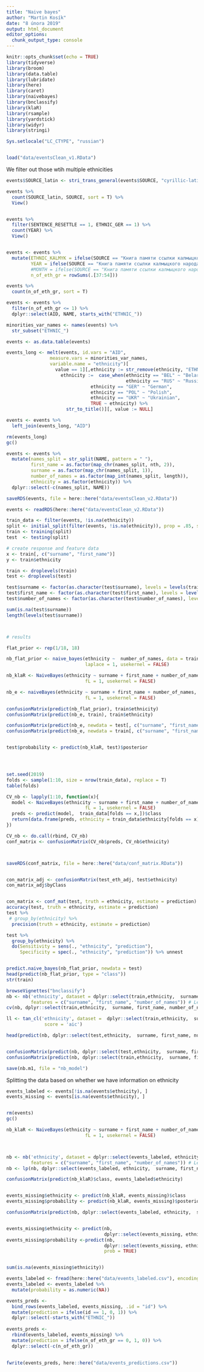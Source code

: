 ```yaml
---
title: "Naive bayes"
author: "Martin Kosík"
date: "8 února 2019"
output: html_document
editor_options: 
  chunk_output_type: console
---
```


```r
knitr::opts_chunk$set(echo = TRUE)
library(tidyverse)
library(broom)
library(data.table)
library(lubridate)
library(here)
library(caret)
library(naivebayes)
library(bnclassify)
library(klaR)
library(rsample)
library(yardstick)
library(widyr)
library(stringi)
```


```r
Sys.setlocale("LC_CTYPE", "russian") 


load("data/eventsClean_v1.RData")

```

We filter out those wtih multiple ethnicities
```r
events$SOURCE_latin <- stri_trans_general(events$SOURCE, "cyrillic-latin")

events %>% 
  count(SOURCE_latin, SOURCE, sort = T) %>% 
  View()


events %>% 
  filter(SENTENCE_RESETTLE == 1, ETHNIC_GER == 1) %>% 
  count(YEAR) %>% 
  View()


events <- events %>% 
  mutate(ETHNIC_KALMYK = ifelse(SOURCE == "Книга памяти ссылки калмыцкого народа", 1, ETHNIC_KALMYK),
         YEAR = ifelse(SOURCE == "Книга памяти ссылки калмыцкого народа", 1944, YEAR),
         #MONTH = ifelse(SOURCE == "Книга памяти ссылки калмыцкого народа", 1, MONTH),
         n_of_eth_gr = rowSums(.[37:54]))

events %>% 
  count(n_of_eth_gr, sort = T)

events <- events %>% 
  filter(n_of_eth_gr <= 1) %>% 
  dplyr::select(AID, NAME, starts_with("ETHNIC_"))


```

```r

minorities_var_names <- names(events) %>% 
  str_subset("ETHNIC_")

events <- as.data.table(events)

events_long <- melt(events, id.vars = "AID",
                measure.vars = minorities_var_names, 
                variable.name = "ethnicity")[
                  value == 1][,ethnicity := str_remove(ethnicity, "ETHNIC_")][,
                    ethnicity :=  case_when(ethnicity == "BEL" ~ "Belarussian",
                                            ethnicity == "RUS" ~ "Russian",
                               ethnicity == "GER" ~ "German",
                               ethnicity == "POL" ~ "Polish",
                               ethnicity == "UKR" ~ "Ukrainian",
                               TRUE ~ ethnicity) %>% 
                      str_to_title()][, value := NULL]

events <- events %>% 
  left_join(events_long, "AID")

rm(events_long)
gc()

```

```r
events <- events %>% 
  mutate(names_split = str_split(NAME, pattern = " "),
         first_name = as.factor(map_chr(names_split, nth, 2)),
         surname = as.factor(map_chr(names_split, 1)),
         number_of_names = as.factor(map_int(names_split, length)),
         ethnicity = as.factor(ethnicity)) %>% 
  dplyr::select(-c(names_split, NAME))

saveRDS(events, file = here::here("data/eventsClean_v2.RData"))

events <- readRDS(here::here("data/eventsClean_v2.RData"))

```

```r

train_data <- filter(events, !is.na(ethnicity))
split <- initial_split(filter(events, !is.na(ethnicity)), prop = .85, strata = "ethnicity")
train <- training(split)
test  <- testing(split)

```


```r
# create response and feature data
x <- train[, c("surname", "first_name")]
y <- train$ethnicity

train <- droplevels(train)
test <- droplevels(test)

test$surname <- factor(as.character(test$surname), levels = levels(train$surname))
test$first_name <- factor(as.character(test$first_name), levels = levels(train$first_name))
test$number_of_names <- factor(as.character(test$number_of_names), levels = levels(train$number_of_names))

sum(is.na(test$surname))
length(levels(test$surname))



# results

flat_prior <- rep(1/18, 18)

nb_flat_prior <- naive_bayes(ethnicity ~  number_of_names, data = train, 
                             laplace = 1, usekernel = FALSE)

nb_klaR <- NaiveBayes(ethnicity ~ surname + first_name + number_of_names, data = train, 
                             fL = 1, usekernel = FALSE)

nb_e <- naiveBayes(ethnicity ~ surname + first_name + number_of_names, data = train, 
                             fL = 1, usekernel = FALSE)

confusionMatrix(predict(nb_flat_prior), train$ethnicity)
confusionMatrix(predict(nb_e, train), train$ethnicity)

confusionMatrix(predict(nb_e, newdata = test[, c("surname", "first_name", "number_of_names")]), test$ethnicity)
confusionMatrix(predict(nb_e, newdata = train[, c("surname", "first_name", "number_of_names")]), train$ethnicity)


test$probability <- predict(nb_klaR, test)$posterior




set.seed(2019)
folds <- sample(1:10, size = nrow(train_data), replace = T)
table(folds)

CV_nb <- lapply(1:10, function(x){ 
  model <- NaiveBayes(ethnicity ~ surname + first_name + number_of_names, data = train_data[folds != x,], 
                             fL = 1, usekernel = FALSE)
  preds <- predict(model,  train_data[folds == x,])$class
  return(data.frame(preds, ethnicity = train_data$ethnicity[folds == x]))
})

CV_nb <- do.call(rbind, CV_nb)
conf_matrix <- confusionMatrix(CV_nb$preds, CV_nb$ethnicity)



saveRDS(conf_matrix, file = here::here("data/conf_matrix.RData"))


con_matrix_adj <- confusionMatrix(test_eth_adj, test$ethnicity)
con_matrix_adj$byClass


con_matrix <- conf_mat(test, truth = ethnicity, estimate = prediction)
accuracy(test, truth = ethnicity, estimate = prediction)
test %>%
 # group_by(ethnicity) %>% 
  precision(truth = ethnicity, estimate = prediction)

test %>%
  group_by(ethnicity) %>% 
  do(Sensitivity = sens(., "ethnicity", "prediction"),
     Specificity = spec(., "ethnicity", "prediction")) %>% unnest


predict.naive_bayes(nb_flat_prior, newdata = test)
head(predict(nb_flat_prior, type = "class"))
str(train)

browseVignettes("bnclassify")
nb <- nb('ethnicity', dataset = dplyr::select(train,ethnicity,  surname, first_name, number_of_names) ,
         features = c("surname", "first_name", "number_of_names")) # Learn parameters 
cv(nb, dplyr::select(train,ethnicity,  surname, first_name, number_of_names), k = 4) # 10-fold Cross-validation 

ll <- tan_cl('ethnicity', dataset =  dplyr::select(train,ethnicity,  surname, first_name, number_of_names),
              score = 'aic')

head(predict(nb, dplyr::select(test,ethnicity,  surname, first_name, number_of_names)))


confusionMatrix(predict(nb, dplyr::select(test,ethnicity,  surname, first_name, number_of_names)), test$ethnicity)
confusionMatrix(predict(nb, dplyr::select(train,ethnicity,  surname, first_name, number_of_names)), train$ethnicity)

save(nb.m1, file = "nb_model")
```

Splitting the data based on whether we have information on ethnicity
```r
events_labeled <- events[!is.na(events$ethnicity), ]
events_missing <- events[is.na(events$ethnicity), ]


rm(events)
gc()
```

```r
nb_klaR <- NaiveBayes(ethnicity ~ surname + first_name + number_of_names, data = events_labeled, 
                             fL = 1, usekernel = FALSE)



nb <- nb('ethnicity', dataset = dplyr::select(events_labeled, ethnicity,  surname, first_name, number_of_names) ,
         features = c("surname", "first_name", "number_of_names")) # Learn parameters 
nb <- lp(nb, dplyr::select(events_labeled, ethnicity,  surname, first_name, number_of_names), smooth = 1)

confusionMatrix(predict(nb_klaR)$class, events_labeled$ethnicity)


events_missing$ethnicity <- predict(nb_klaR, events_missing)$class
events_missing$probability <- predict(nb_klaR, events_missing)$posterior

confusionMatrix(predict(nb, dplyr::select(events_labeled, ethnicity,  surname, first_name, number_of_names)), events_labeled$ethnicity)


events_missing$ethnicity <- predict(nb, 
                                    dplyr::select(events_missing, ethnicity,  surname, first_name, number_of_names))
events_missing$probability <-predict(nb, 
                                    dplyr::select(events_missing, ethnicity,  surname, first_name, number_of_names),
                                    prob = TRUE)


sum(is.na(events_missing$ethnicity))

```

```r
events_labeled <- fread(here::here("data/events_labeled.csv"), encoding = "UTF-8")
events_labeled <- events_labeled %>% 
  mutate(probability = as.numeric(NA))

events_preds <- 
  bind_rows(events_labeled, events_missing, .id = "id") %>% 
  mutate(prediction = ifelse(id == 1, 0, 1)) %>% 
  dplyr::select(-starts_with("ETHNIC_"))
  
events_preds <- 
  rbind(events_labeled, events_missing) %>% 
  mutate(prediction = ifelse(n_of_eth_gr == 0, 1, 0)) %>% 
  dplyr::select(-c(n_of_eth_gr))
  

fwrite(events_preds, here::here("data/events_predictions.csv"))

```


